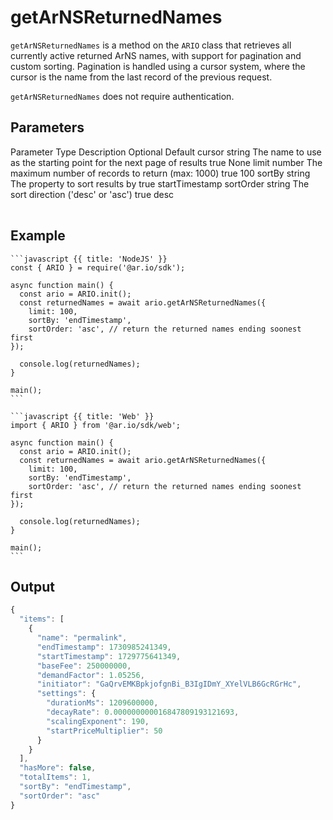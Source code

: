 
<HeroPattern />

# getArNSReturnedNames

`getArNSReturnedNames` is a method on the `ARIO` class that retrieves all currently active returned ArNS names, with support for pagination and custom sorting. Pagination is handled using a cursor system, where the cursor is the name from the last record of the previous request.

`getArNSReturnedNames` does not require authentication.

## Parameters

<Table>
  <Table.Head>
    <Table.Row>
      <Table.Header>Parameter</Table.Header>
      <Table.Header>Type</Table.Header>
      <Table.Header>Description</Table.Header>
      <Table.Header>Optional</Table.Header>
      <Table.Header>Default</Table.Header>
    </Table.Row>
  </Table.Head>
  <Table.Body>
    <Table.Row>
      <Table.Cell className="font-semibold">cursor</Table.Cell>
      <Table.Cell>string</Table.Cell>
      <Table.Cell>The name to use as the starting point for the next page of results</Table.Cell>
      <Table.Cell>true</Table.Cell>
      <Table.Cell>None</Table.Cell>
    </Table.Row>
    <Table.Row>
      <Table.Cell className="font-semibold">limit</Table.Cell>
      <Table.Cell>number</Table.Cell>
      <Table.Cell>The maximum number of records to return (max: 1000)</Table.Cell>
      <Table.Cell>true</Table.Cell>
      <Table.Cell>100</Table.Cell>
    </Table.Row>
    <Table.Row>
      <Table.Cell className="font-semibold">sortBy</Table.Cell>
      <Table.Cell>string</Table.Cell>
      <Table.Cell>The property to sort results by</Table.Cell>
      <Table.Cell>true</Table.Cell>
      <Table.Cell>startTimestamp</Table.Cell>
    </Table.Row>
    <Table.Row>
      <Table.Cell className="font-semibold">sortOrder</Table.Cell>
      <Table.Cell>string</Table.Cell>
      <Table.Cell>The sort direction ('desc' or 'asc')</Table.Cell>
      <Table.Cell>true</Table.Cell>
      <Table.Cell>desc</Table.Cell>
    </Table.Row>
  </Table.Body>
</Table>

## Example

<CodeGroup title="getArNSReturnedNames">

    ```javascript {{ title: 'NodeJS' }}
    const { ARIO } = require('@ar.io/sdk');

    async function main() {
      const ario = ARIO.init();
      const returnedNames = await ario.getArNSReturnedNames({
        limit: 100,
        sortBy: 'endTimestamp',
        sortOrder: 'asc', // return the returned names ending soonest first
    });

      console.log(returnedNames);
    }

    main();
    ```

    ```javascript {{ title: 'Web' }}
    import { ARIO } from '@ar.io/sdk/web';

    async function main() {
      const ario = ARIO.init();
      const returnedNames = await ario.getArNSReturnedNames({
        limit: 100,
        sortBy: 'endTimestamp',
        sortOrder: 'asc', // return the returned names ending soonest first
    });

      console.log(returnedNames);
    }

    main();
    ```

</CodeGroup>


## Output

```typescript
{
  "items": [
    {
      "name": "permalink",
      "endTimestamp": 1730985241349,
      "startTimestamp": 1729775641349,
      "baseFee": 250000000,
      "demandFactor": 1.05256,
      "initiator": "GaQrvEMKBpkjofgnBi_B3IgIDmY_XYelVLB6GcRGrHc",
      "settings": {
        "durationMs": 1209600000,
        "decayRate": 0.000000000016847809193121693,
        "scalingExponent": 190,
        "startPriceMultiplier": 50
      }
    }
  ],
  "hasMore": false,
  "totalItems": 1,
  "sortBy": "endTimestamp",
  "sortOrder": "asc"
}
```
